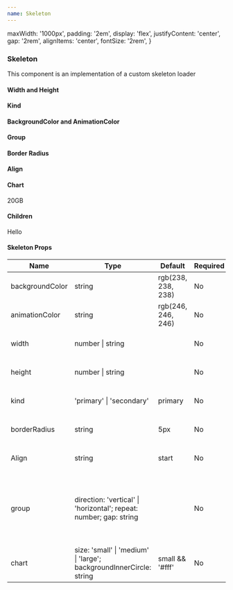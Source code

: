 ```yaml
---
name: Skeleton
---
```



  maxWidth: '1000px',
  padding: '2em',
  display: 'flex',
  justifyContent: 'center',
  gap: '2rem',
  alignItems: 'center',
  fontSize: '2rem',
}

<div>
  <H3 font="secondary">Skeleton</H3>
</div>

<Paragraph4>
  This component is an implementation of a custom skeleton loader
</Paragraph4>

<div>
  <H4 font="secondary">Width and Height</H4>
</div>

<Playground>
  <div style={styles}>
    <Skeleton height="2rem" width="100%" />
  </div>
</Playground>

<div>
  <H4 font="secondary">Kind</H4>
</div>

<Playground>
  <div style={{ ...styles, flexDirection: 'column' }}>
    <Skeleton height="2rem" width="100%" kind="primary" />
    <Skeleton height="2rem" width="100%" kind="secondary" />
  </div>
</Playground>

<div>
  <H4 font="secondary">BackgroundColor and AnimationColor</H4>
</div>

<Playground>
  <div style={styles}>
    <Skeleton
      height="2rem"
      width="100%"
      backgroundColor="#6dfffa"
      animationColor="#febfff"
    />
  </div>
</Playground>

<div>
  <H4 font="secondary">Group</H4>
</div>

<Playground>
  <div style={styles}>
    <Skeleton
      group={{ direction: 'vertical', repeat: 5, gap: '0.5rem' }}
      height="2rem"
      width="100%"
    />
  </div>
</Playground>

<div>
  <H4 font="secondary">Border Radius</H4>
</div>

<Playground>
  <div style={{ ...styles, flexDirection: 'column' }}>
    <Skeleton height="10px" width="100px" borderRadius="0px" />
    <Skeleton height="50px" width="50px" borderRadius="5px" />
    <Skeleton height="50px" width="50px" borderRadius="50%" />
  </div>
</Playground>

<div>
  <H4 font="secondary">Align</H4>
</div>

<Playground>
  <div style={{ ...styles, flexDirection: 'column' }}>
    <Skeleton align="start" height="10px" width="100px" />
    <Skeleton align="center" height="50px" width="50px" />
    <Skeleton align="end" height="50px" width="50px" />
  </div>
</Playground>

<div>
  <H4 font="secondary">Chart</H4>
</div>

<Playground>
  <div style={styles}>
    <Skeleton chart={{ size: 'small' }} kind="secondary">
      20GB
    </Skeleton>
    <Skeleton chart />
    <Skeleton chart={{ size: 'large', backgroundInnerCircle: 'royalBlue' }} />
  </div>
</Playground>

<div>
  <H4 font="secondary">Children</H4>
</div>

<Playground>
  <div style={styles}>
    <Skeleton kind="secondary">Hello</Skeleton>
  </div>
</Playground>

<H4>Skeleton Props</H4>
<table>
  <thead>
    <tr>
      <th>Name</th>
      <th>Type</th>
      <th>Default</th>
      <th>Required</th>
      <th>Description</th>
    </tr>
  </thead>
  <tbody>
    <tr>
      <td>backgroundColor</td>
      <td>string</td>
      <td>rgb(238, 238, 238)</td>
      <td>No</td>
      <td>Color of background</td>
    </tr>
    <tr>
      <td>animationColor</td>
      <td>string</td>
      <td>rgb(246, 246, 246)</td>
      <td>No</td>
      <td>Color of animation</td>
    </tr>
    <tr>
      <td>width</td>
      <td>number | string</td>
      <td></td>
      <td>No</td>
      <td>Set defined width component</td>
    </tr>
    <tr>
      <td>height</td>
      <td>number | string</td>
      <td></td>
      <td>No</td>
      <td>Set defined height component</td>
    </tr>
    <tr>
      <td>kind</td>
      <td>'primary' | 'secondary'</td>
      <td>primary</td>
      <td>No</td>
      <td>Set style depending on kind</td>
    </tr>
    <tr>
      <td>borderRadius</td>
      <td>string</td>
      <td>5px</td>
      <td>No</td>
      <td>Set defined border radius style</td>
    </tr>
    <tr>
      <td>Align</td>
      <td>string</td>
      <td>start</td>
      <td>No</td>
      <td>Set defined justify-content</td>
    </tr>
    <tr>
      <td>group</td>
      <td>direction: 'vertical' | 'horizontal'; repeat: number; gap: string</td>
      <td></td>
      <td>No</td>
      <td>
        Allows to repeat one element multiple times and display using rows or
        columns
      </td>
    </tr>
    <tr>
      <td>chart</td>
      <td>size: 'small' | 'medium' | 'large'; backgroundInnerCircle: string</td>
      <td>small && '#fff'</td>
      <td>No</td>
      <td>Set size and inner background of chart</td>
    </tr>
  </tbody>
</table>
